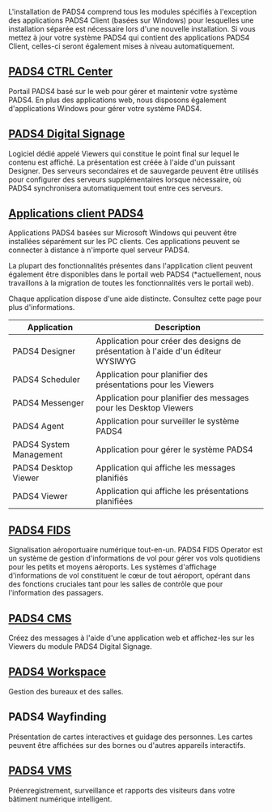 L'installation de PADS4 comprend tous les modules spécifiés à l'exception des applications PADS4 Client (basées sur Windows) pour lesquelles une installation séparée est nécessaire lors d'une nouvelle installation.
Si vous mettez à jour votre système PADS4 qui contient des applications PADS4 Client, celles-ci seront également mises à niveau automatiquement.

## [PADS4 CTRL Center](/fr/ctrl-centre/introduction)

Portail PADS4 basé sur le web pour gérer et maintenir votre système PADS4. En plus des applications web, nous disposons également d'applications Windows pour gérer votre système PADS4.

## [PADS4 Digital Signage](/fr/modules/digital-signage/introduction)

Logiciel dédié appelé Viewers qui constitue le point final sur lequel le contenu est affiché. La présentation est créée à l'aide d'un puissant Designer.
Des serveurs secondaires et de sauvegarde peuvent être utilisés pour configurer des serveurs supplémentaires lorsque nécessaire, où PADS4 synchronisera automatiquement tout entre ces serveurs.

## [Applications client PADS4](https://docs.pads4.com/install-pads4/Downloads#pads4-client-applications)

Applications PADS4 basées sur Microsoft Windows qui peuvent être installées séparément sur les PC clients.
Ces applications peuvent se connecter à distance à n'importe quel serveur PADS4.

La plupart des fonctionnalités présentes dans l'application client peuvent également être disponibles dans le portail web PADS4 (\*actuellement, nous travaillons à la migration de toutes les fonctionnalités vers le portail web).

Chaque application dispose d'une aide distincte. Consultez cette page pour plus d'informations.

| Application             | Description                                                                      |
| ----------------------- | -------------------------------------------------------------------------------- |
| PADS4 Designer          | Application pour créer des designs de présentation à l'aide d'un éditeur WYSIWYG |
| PADS4 Scheduler         | Application pour planifier des présentations pour les Viewers                    |
| PADS4 Messenger         | Application pour planifier des messages pour les Desktop Viewers                 |
| PADS4 Agent             | Application pour surveiller le système PADS4                                     |
| PADS4 System Management | Application pour gérer le système PADS4                                          |
| PADS4 Desktop Viewer    | Application qui affiche les messages planifiés                                   |
| PADS4 Viewer            | Application qui affiche les présentations planifiées                             |

## [PADS4 FIDS](/fr/modules/fids/introduction)

Signalisation aéroportuaire numérique tout-en-un. PADS4 FIDS Operator est un système de gestion d'informations de vol pour gérer vos vols quotidiens pour les petits et moyens aéroports.
Les systèmes d'affichage d'informations de vol constituent le cœur de tout aéroport, opérant dans des fonctions cruciales tant pour les salles de contrôle que pour l'information des passagers.

## [PADS4 CMS](/fr/modules/digital-signage/cms/introduction)

Créez des messages à l'aide d'une application web et affichez-les sur les Viewers du module PADS4 Digital Signage.

## [PADS4 Workspace](/fr/modules/workspace/introduction)

Gestion des bureaux et des salles.

## PADS4 Wayfinding

Présentation de cartes interactives et guidage des personnes. Les cartes peuvent être affichées sur des bornes ou d'autres appareils interactifs.

## [PADS4 VMS](/fr/modules/visitor-management/introduction)

Préenregistrement, surveillance et rapports des visiteurs dans votre bâtiment numérique intelligent.
